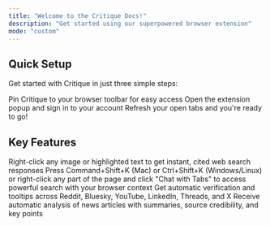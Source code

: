 ```yaml
---
title: "Welcome to the Critique Docs!"
description: "Get started using our superpowered browser extension"
mode: "custom"
---
```


## Quick Setup

Get started with Critique in just three simple steps:

<CardGroup cols={2}>
  <Card title="Pin Extension" icon="thumbtack">
    Pin Critique to your browser toolbar for easy access
  </Card>

  <Card title="Log In" icon="right-to-bracket">
    Open the extension popup and sign in to your account
  </Card>

  <Card title="Refresh" icon="arrows-rotate">
    Refresh your open tabs and you're ready to go!
  </Card>
</CardGroup>

## Key Features

<CardGroup cols={2}>
  <Card title="Image & Text Analysis" icon="magnifying-glass" href="/features/analysis">
    Right-click any image or highlighted text to get instant, cited web search responses
  </Card>

  <Card title="Critique Flow" icon="keyboard" href="/features/flow">
    Press Command+Shift+K (Mac) or Ctrl+Shift+K (Windows/Linux) or right-click any part of the page and click "Chat with Tabs" to access powerful search with your browser context
  </Card>

  <Card title="Social Media Fact-Checking" icon="circle-check" href="/features/fact-checking">
    Get automatic verification and tooltips across Reddit, Bluesky, YouTube, LinkedIn, Threads, and X
  </Card>

  <Card title="Article Breakdown" icon="newspaper" href="/features/articles">
    Receive automatic analysis of news articles with summaries, source credibility, and key points
  </Card>
</CardGroup>